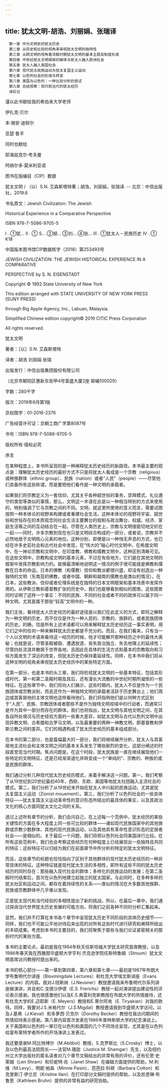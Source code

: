 ```yaml
---
---
---
```

title: 犹太文明-胡浩、刘丽娟、张瑞译
---


```
　第一章 作为文明史的犹太历史
　第二章 从历史和比较的视角来审视犹太文明的独特性
　第三章 从跨文明的视角看流散时期犹太文明的基本主题及制度形成
　第四章 中世纪犹太文明框架的解体与犹太人融入欧洲社会
　第五章 犹太人融入美国社会
　第六章 现代犹太民族运动与犹太复国主义运动
　第七章 以色列社会的形成与转变
　第八章 美国与以色列：一种比较分析的尝试
　第九章 总结观察：现代和当代的犹太经历
　译后记
```




谨以此书献给我的希伯来大学老师

伊扎克·贝尔

本·锡安·迪努尔

亚瑟·鲁平

同时也献给

耶海兹克尔·考夫曼

阿纳尔多·莫米利亚诺





图书在版编目（CIP）数据





犹太文明 / （以）S.N. 艾森斯塔特著；胡浩，刘丽娟，张瑞译. -- 北京：中信出版社，2019.6

书名原文：Jewish Civilization: The Jewish

Historical Experience in a Comparative Perspective

ISBN 978-7-5086-9705-5

Ⅰ . ①犹… Ⅱ . ① S… ②胡… ③刘… ④张… Ⅲ . ①犹太人－民族历史 Ⅳ . ① K18

中国版本图书馆CIP数据核字（2018）第253493号





JEWISH CIVILIZATION: THE JEWISH HISTORICAL EXPERIENCE IN A COMPARATIVE

PERSPECTIVE by S. N. EISENSTADT

Copyright © 1992 State University of New York

This edition arranged with STATE UNIVERSITY OF NEW YORK PRESS (SUNY PRESS)

through Big Apple Agency, Inc., Labuan, Malaysia.

Simplified Chinese edition copyright© 2019 CITIC Press Corporation

All rights reserved.





犹太文明

著者：［以］S.N. 艾森斯塔特

译者：胡浩 刘丽娟 张瑞

出版发行：中信出版集团股份有限公司

（北京市朝阳区惠新东街甲4号富盛大厦2座 邮编100029）





字数：280千字

版次：2019年6月第1版

京权图字：01-2016-2376

广告经营许可证：京朝工商广字第8087号

书号：ISBN 978-7-5086-9705-5





版权所有·侵权必究


序言


在某种程度上，本书所呈现的是一种阐释犹太历史经历的新路径。本书最主要的观点是：理解犹太历史经历的最好方式不只是将犹太人看成是一个宗教（religious）或种族群体（ethnic group）、民族（nation）或者“人民”（people）——尽管他们具备所有这些称谓，而是要把他们看作是一种文明的承载者。

如果我们将宗教定义为一套信仰，尤其关乎各种超世俗的事务，崇拜模式、礼仪遵守的类型等类似的事情，那么，文明这一术语在此是以一种相当特别的方式来使用的，特别强调了它与宗教之间的不同。文明，就这里所使用的意义而言，需要试图按照一种本体论的视野来构建或者重建社会生活，这种本体论的视野将宇宙、超世俗和世俗存在的本质观念同社会生活主要舞台的规制与政治舞台、权威、经济、家庭生活等之间的互动结合在一起。尽管在人类历史上，宗教与文明很密切地交织在一起——同时，许多宗教到现在也只是文明综合构成的一部分，或者说，宗教并不必然地居于文明核心元素的地位。这种分别，即便是以一种悄无声息的方式，也已经在许多史前社会和古代社会中发现，在“伟大的”轴心时代文明中，在希腊文明中，在一神论宗教和文明中，在印度教、佛教和儒教文明中，这种区别清晰可见。在这些文明中，宗教构成文明的基本元素，不过在有些地方，它们是在其他文明的框架中发挥宗教影响力的。能够最清晰地说明这一情况的例子很可能就是佛教和儒教在日本的命运。日本的佛教（和儒教）信仰和教派都很兴盛，却没有创造出一种独特的文明（东南亚的佛教，或者中国、朝鲜和越南的儒教也是类似的情况）。在日本，这些教派、信仰或者伦理系统是在独特的日本文明框架和基本场景中发挥作用的。从伊斯兰教和基督教扩张的历史中，我们也能够看到相似的图景。这些图景同时证明了这样一个事实：不同的民族、不同的社会或者不同的政体可以属于同一种文明，尤其是属于那些“较高”文明中的一种。

我们主张，看待犹太人历史经历的最好途径是以我们在此定义的方式，即将之解释为一种文明的历史，而不仅仅是作为一种人民的、宗教的、族群的，或者民族团体的历史。的确，恰是所有上述术语都可以用来解释犹太历史经历这一事实表明，用它们之中的任何一种来解释犹太历史都是不充分的。而且，在我们看来，只有当一个人以文明的术语来看待这一经历的时候，他才可能解开那种经历之中的最伟大奥秘；也就是说，尽管圣殿被毁、遭遇放逐、丧失政治独立、失去地理上的延续性；尽管四处流浪并散居于世界各地，且因此在具体的生活方式和基本的宗教取向和习俗方面发生了深远的改变，但犹太历史仍保持着延续性。同样，在本书中我们将从这种文明的视角来审视犹太历史经历中的某些特定方面。

在第一部分，也是本书的头三章，我们将检视犹太文明的一些基本特征，包括其形成时代，第一和第二圣殿时期及其后，还有漫长大流散的中世纪时期所凝炼的一些特征。在这些章节中，我们将向人们展示，这些时期内，犹太人不仅是作为一个民族团体或宗教派别，而且还作为一种独特文明的承载者活跃于历史舞台上；他们周边或其客居地的主体文明也这样看待他们。我们将指明他们是以何种方式区别于“人民”、民族、宗教团体或者那些不是作为独特文明视域中的行动者，而通常只是作为其中一部分而存在的群体。我们也将指出，犹太文明与其他文明之间，在其各自所处境况与历史经验方面的一些重大差异，如犹太文明与古代以色列文明中出现异教文明、古希腊和古罗马文明，以及最重要的两种一神教文明，即基督教和伊斯兰教之间的差异。它们的相遇构成了犹太历史经历的基本组成部分。

在本书的第二部分，也是篇幅最大的一部分，我们将继续展开分析，犹太人与其客居地主流社会和主体文明之间的基本关系发生了哪些剧烈的变化，这部分阐述的时段直至现当代时期。焦点问题是，在这个时段，犹太民族是一直在继续展现他们一些特定的文明特征，还是已经渐渐退化并转变成一个“单纯的”、宗教的、种族的或是民族的群体。

我们通过分析几种现代犹太历史经历模式，来着手解决这一问题。第一，我们考察了从19世纪到20世纪最初40年，西欧、东欧、美国等地犹太社团融入主流社会的模式。第二，我们分析了从19世纪末开始在犹太人中兴起的民族运动，尤其是犹太复国主义运动（Zionist mouement）。第三，我们分析了以色列社会的一些具体特征——犹太复国主义运动革命性的意识形态所结出的最具体的果实，以及其政治文化的核心方面同犹太文化之间的关系。

透过上述所有章节的分析，我们会问自己，在上述每一个范例中，犹太经历的某些关键性的方面在多大程度上同一些可比较的群体——诸如现代民族国家中的其他族群或宗教少数群体、其他的现代民族运动，以及其他具有革命性意识形态的定居者社会——是相似的。关于最后一个问题，我们将把以色列社会同美国进行比较。在所有这些范例中，我们也会考察这些经历在何种程度上已经展现出一些独特且共同的特征；这些特征可以归结为我们在前面章节中所分析的特定的犹太文明特征。

而且，这些章节的标题也恰恰指向了区别于其他群体的现代犹太历史经历的一种非常具体的特征。这种特征就是现代犹太生活的多相性，即所有这些不同的犹太历史经历的同时存在：那些融入现代社会的群体；多样化的民族运动的发展；在第二圣殿时代结束后，首次在以色列地建立起独立的犹太国家。与此同时，在多种多样的犹太社区和运动之间，都存在着持续性的关系——类似的情况在大多数其他族群、民族或宗教群体中几乎难以发现。

正是犹太现代和当代经验的多相性提出了新的挑战，所以，在最后一章中，我们通过探询当代世界犹太历史发展的可能方向，将我们之前各种不同的分析汇集起来。

显然，我们并不打算在本书各个章节中呈现犹太历史不同阶段的具体历史细节——同样，我们也不可能公平地对待后来出现的对所有这些时代进行研究和阐释所结出的丰硕成果。考虑到本书的主要目的，我们将聚焦于那些与我们论证紧密相关的那些时代的某些方面。

本书的主要论点，最初是我在1984年秋天任斯坦福大学犹太研究首席教授，以及1986年春天我在西雅图华盛顿大学亨利·杰克逊学院任斯特鲁姆（Stroum）犹太文明首席访问教授时提出来的。

本书的核心部分——第一章到第四章，第六章和第七章——最初是1987年布朗大学布鲁明代尔讲座（Blovmingdale Lectures）和杜克大学埃文斯讲座（Evans Lecture）的内容。我对J.纽斯纳（J.Neusner）教授邀请我来布鲁明代尔系列讲座做演讲，并且和C.戈德沙伊德（E.S. Frerichs）教授一起对演讲提出建设性的评论表示感谢。我也很感激他们以及E.S.弗雷利克斯教授在布朗大学的热情接待，还有杜克大学的E.迈耶斯（E. Meyers）教授和E.蒂尔阿肯（E. Tiryakian）对我的款待。同样，我要对J.S.米格代尔（J.S.Migdal）教授邀请我到华盛顿大学访问，以及J.基弗（J.Kieval）和多萝西·贝克尔（Dorothy Becker）教授在我访问期间的热情招待表示感谢。第八章内容首次发表在1986年普林斯顿大学的纪念演说上。关于美国和以色列的一章已在以色列和美国的几个不同场合呈现，尤其是在以色列给富布莱特学者所作的开场演讲上发表过。

我还要感谢M.阿比特博尔（M.Abitbol）教授，S.克罗斯比（S.Crosby）博士，以及以色列最高法院院长——法官M.珊迦（Justice M. Shamgar）先生，以及纽约州立大学出版社的匿名读者对几个章节文稿给出的非常有用的评价，还有伦恩·史莱姆（Len Shram）和珍妮特·肖（Janet Shaw）在编辑方面提供的帮助，M.利维（M.Levy）、明妮·帕森（Minnie Pasin）、芭芭拉·科顿（Barbara Cotton）和克里斯汀·伊兰尼（Kristine Ilani）在打印部分文稿时提供的帮助，以及凯思琳·布鲁恩（Kathleen Bruhn）提供的非常有益的研究协助。